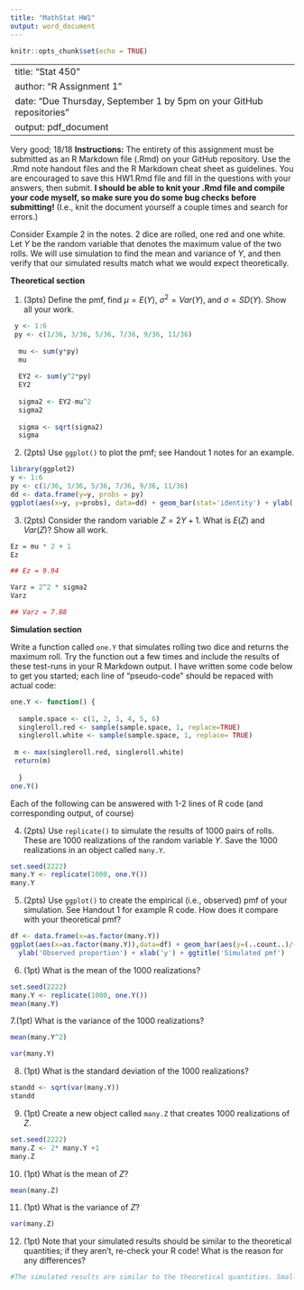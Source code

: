 ```yaml
---
title: "MathStat HW1"
output: word_document
---
```


```r
knitr::opts_chunk$set(echo = TRUE)
```

---
title: "Stat 450"
author: "R Assignment 1"
date: "Due Thursday, September 1 by 5pm on your GitHub repositories"
output: pdf_document
---
Very good; 18/18
**Instructions:** The entirety of this assignment must be submitted as an R Markdown file (.Rmd) on your GitHub repository.  Use the .Rmd note handout files and the R Markdown cheat sheet as guidelines.  You are encouraged to save this HW1.Rmd file and fill in the questions with your answers, then submit.  **I should be able to knit your .Rmd file and compile your code myself, so make sure you do some bug checks before submitting!** (I.e., knit the document yourself a couple times and search for errors.)

Consider Example 2 in the notes.  2 dice are rolled, one red and one white.  Let $Y$ be the random variable that denotes the maximum value of the two rolls.  We will use simulation to find the mean and variance of $Y$, and then verify that our simulated results match what we would expect theoretically.

**Theoretical section**

1. (3pts) Define the pmf, find $\mu = E(Y)$, $\sigma^2 = Var(Y)$, and $\sigma = SD(Y)$.  Show all your work.

```r
 y <- 1:6
 py <- c(1/36, 3/36, 5/36, 7/36, 9/36, 11/36)
 
  mu <- sum(y*py)
  mu
 
  EY2 <- sum(y^2*py)
  EY2
 
  sigma2 <- EY2-mu^2
  sigma2
  
  sigma <- sqrt(sigma2)
  sigma

```

2. (2pts)  Use `ggplot()` to plot the pmf; see Handout 1 notes for an example.

```r

library(ggplot2)
y <- 1:6
py <- c(1/36, 3/36, 5/36, 7/36, 9/36, 11/36)
dd <- data.frame(y=y, probs = py)
ggplot(aes(x=y, y=probs), data=dd) + geom_bar(stat='identity') + ylab('P(Y=y)') + ggtitle(' pmf of Y ')

```

3. (2pts)  Consider the random variable $Z=2Y+1$.  What is $E(Z)$ and $Var(Z)$?  Show all work. 

```r
Ez = mu * 2 + 1
Ez

## Ez = 9.94

Varz = 2^2 * sigma2
Varz

## Varz = 7.88

```



**Simulation section**  


Write a function called `one.Y` that simulates rolling two dice and returns the maximum roll.  Try the function out a few times and include the results of these test-runs in your R Markdown output. I have written some code below to get you started; each line of "pseudo-code" should be repaced with actual code:

<!--NOTE: You should probably change the below code to eval=TRUE when you submit, else your function will not be compiled and your pdf/word/HTML file will not reproduce any output!  -->

```r
one.Y <- function() {
  
  sample.space <- c(1, 2, 3, 4, 5, 6)
  singleroll.red <- sample(sample.space, 1, replace=TRUE)
  singleroll.white <- sample(sample.space, 1, replace= TRUE)
  
 m <- max(singleroll.red, singleroll.white)
 return(m)
  
  }
one.Y()

```

Each of the following can be answered with 1-2 lines of R code (and corresponding output, of course)

4. (2pts) Use `replicate()` to simulate the results of 1000 pairs of rolls.  These are 1000 realizations of the random variable $Y$. Save the 1000 realizations in an object called `many.Y`.
```r
set.seed(2222)
many.Y <- replicate(1000, one.Y())
many.Y

```


5.  (2pts) Use `ggplot()` to create the empirical (i.e., observed) pmf of your simulation.  See Handout 1 for example R code.  How does it compare with your theoretical pmf?
```r
df <- data.frame(x=as.factor(many.Y))
ggplot(aes(x=as.factor(many.Y)),data=df) + geom_bar(aes(y=(..count..)/(sum(..count..)))) +
  ylab('Observed proportion') + xlab('y') + ggtitle('Simulated pmf')

```



6. (1pt)  What is the mean of the 1000 realizations?
```r
set.seed(2222)
many.Y <- replicate(1000, one.Y())
mean(many.Y)

```


7.(1pt)  What is the variance of the 1000 realizations?
```r
mean(many.Y^2)

var(many.Y)
```

8.  (1pt) What is the standard deviation of the 1000 realizations?
```r

standd <- sqrt(var(many.Y))
standd

```


9. (1pt)  Create a new object called `many.Z` that creates 1000 realizations of $Z$.
```r
set.seed(2222)
many.Z <- 2* many.Y +1
many.Z
```

10. (1pt)  What is the mean of $Z$?
```r

mean(many.Z)

```

11. (1pt)  What is the variance of $Z$?
```r
var(many.Z)
```

12. (1pt) Note that your simulated results should be similar to the theoretical quantities; if they aren't, re-check your R code!  What is the reason for any differences?
```r

#The simulated results are similar to the theoretical quantities. Smallest of errors in the simulations can cause a difference with the theoretical quantities.

```




